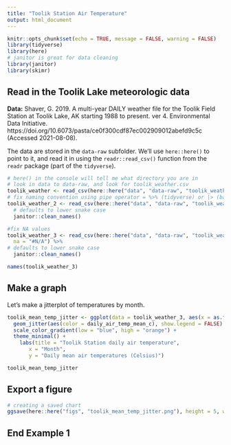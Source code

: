 ```yaml
---
title: "Toolik Station Air Temperature"
output: html_document
---
```


```r
knitr::opts_chunk$set(echo = TRUE, message = FALSE, warning = FALSE)
library(tidyverse)
library(here)
# janitor is great for data cleaning
library(janitor)
library(skimr)
```

## Read in the Toolik Lake meteorologic data

**Data:** Shaver, G. 2019. A multi-year DAILY weather file for the Toolik Field Station at Toolik Lake, AK starting 1988 to present. ver 4. Environmental Data Initiative. https://doi.org/10.6073/pasta/ce0f300cdf87ec002909012abefd9c5c (Accessed 2021-08-08).

The data are stored in the `data-raw` subfolder. We'll use `here::here()` to point to it, and read it in using the `readr::read_csv()` function from the `readr` package (part of the `tidyverse`). 

```r
# here() in the console will tell me what directory you are in
# look in data to data-raw, and look for toolik_weather.csv
toolik_weather <- read_csv(here::here("data", "data-raw", "toolik_weather.csv"))
# fix naming convention using pipe operator = %>% (tidyverse) or |> (base r package)
toolik_weather_2 <- read_csv(here::here("data", "data-raw", "toolik_weather.csv")) %>%
  # defaults to lower snake case
  janitor::clean_names()

#fix NA values
toolik_weather_3 <- read_csv(here::here("data", "data-raw", "toolik_weather.csv"),
  na = "#N/A") %>%
# defaults to lower snake case
  janitor::clean_names()
```


```r
names(toolik_weather_3)
```

## Make a graph

Let's make a jitterplot of temperatures by month. 
```r
toolik_mean_temp_jitter <- ggplot(data = toolik_weather_3, aes(x = as.factor(month), y = daily_air_temp_mean_c)) +
  geom_jitter(aes(color = daily_air_temp_mean_c), show.legend = FALSE) +
  scale_color_gradient(low = "blue", high = "orange") +
  theme_minimal() +
    labs(title = "Toolik Station daily air temperature",
       x = "Month",
       y = "Daily mean air temperatures (Celsius)")

toolik_mean_temp_jitter
```


## Export a figure

```r
# creating a saved chart
ggsave(here::here("figs", "toolik_mean_temp_jitter.png"), height = 5, width = 6)
```


## End Example 1
